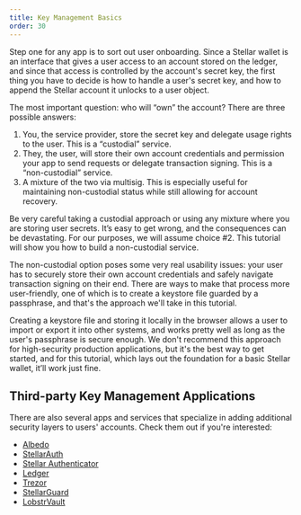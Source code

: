 ```yaml
---
title: Key Management Basics
order: 30
---
```


Step one for any app is to sort out user onboarding. Since a Stellar wallet is an interface that gives a user access to an account stored on the ledger, and since that access is controlled by the account's secret key, the first thing you have to decide is how to handle a user's secret key, and how to append the Stellar account it unlocks to a user object.

The most important question: who will “own” the account? There are three possible answers:

1. You, the service provider, store the secret key and delegate usage rights to the user. This is a “custodial” service.
2. They, the user, will store their own account credentials and permission your app to send requests or delegate transaction signing. This is a “non-custodial” service.
3. A mixture of the two via multisig. This is especially useful for maintaining non-custodial status while still allowing for account recovery.

Be very careful taking a custodial approach or using any mixture where you are storing user secrets. It’s easy to get wrong, and the consequences can be devastating. For our purposes, we will assume choice #2. This tutorial will show you how to build a non-custodial service.

The non-custodial option poses some very real usability issues: your user has to securely store their own account credentials and safely navigate transaction signing on their end. There are ways to make that process more user-friendly, one of which is to create a keystore file guarded by a passphrase, and that's the approach we'll take in this tutorial.

Creating a keystore file and storing it locally in the browser allows a user to import or export it into other systems, and works pretty well as long as the user's passphrase is secure enough. We don't recommend this approach for high-security production applications, but it's the best way to get started, and for this tutorial, which lays out the foundation for a basic Stellar wallet, it’ll work just fine.

## Third-party Key Management Applications

There are also several apps and services that specialize in adding additional security layers to users' accounts. Check them out if you're interested:

- [Albedo][1]
- [StellarAuth][2]
- [Stellar Authenticator][3]
- [Ledger][4]
- [Trezor][5]
- [StellarGuard][6]
- [LobstrVault][7]

[1]: https://albedo.link/
[2]: https://stellarauth.com/
[3]: https://stellar-authenticator.org/
[4]: https://www.ledger.com/
[5]: https://trezor.io/
[6]: https://stellarguard.me/
[7]: https://vault.lobstr.co/
